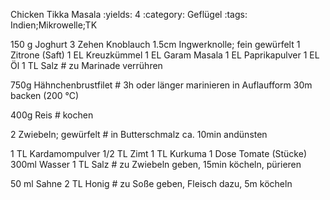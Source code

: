 Chicken Tikka Masala
:yields: 4
:category: Geflügel
:tags: Indien;Mikrowelle;TK

150 g Joghurt
3 Zehen Knoblauch
1.5cm Ingwerknolle; fein gewürfelt
1 Zitrone (Saft)
1 EL Kreuzkümmel
1 EL Garam Masala
1 EL Paprikapulver
1 EL Öl
1 TL Salz
# zu Marinade verrühren

750g Hähnchenbrustfilet
# 3h oder länger marinieren
  in Auflaufform 30m backen (200 °C)

400g Reis
# kochen

2 Zwiebeln; gewürfelt
# in Butterschmalz ca. 10min andünsten

1 TL Kardamompulver
1/2 TL Zimt
1 TL Kurkuma
1 Dose Tomate (Stücke)
300ml Wasser
1 TL Salz
# zu Zwiebeln geben, 15min köcheln, pürieren

50 ml Sahne
2 TL Honig
# zu Soße geben, Fleisch dazu, 5m köcheln





